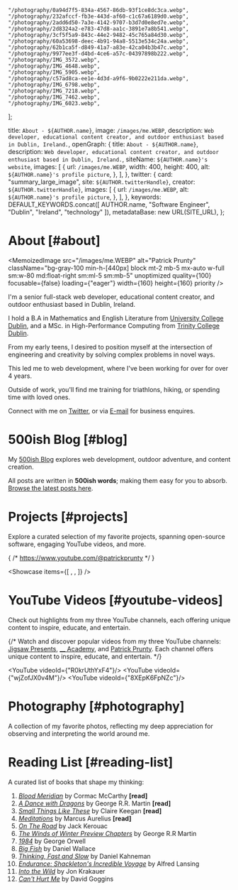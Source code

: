 
    "/photography/0a94d7f5-834a-4567-86db-93f1ce8dc3ca.webp",
    "/photography/232afccf-fb3e-443d-af60-c1c67a6189d0.webp",
    "/photography/2add6d50-7a3e-4142-9707-b3d7d0e8ed7e.webp",
    "/photography/2d8324a2-e783-47d8-aa1c-3891e7a8b541.webp",
    "/photography/3cf5f5a9-843c-44e2-9482-45c765a84d30.webp",
    "/photography/60a53698-deec-4b91-94a8-5513e534c24a.webp",
    "/photography/62b1ca5f-d849-41a7-a83e-42ca04b3b47c.webp",
    "/photography/9977ee3f-d4bd-4ce6-a57c-04397898b222.webp",
    "/photography/IMG_3572.webp",
    "/photography/IMG_4648.webp",
    "/photography/IMG_5905.webp",
    "/photography/c57ad8ca-ee1e-4d3d-a9f6-9b0222e211da.webp",
    "/photography/IMG_6798.webp",
    "/photography/IMG_7218.webp",
    "/photography/IMG_7462.webp",
    "/photography/IMG_6023.webp",
];

  title: `About - ${AUTHOR.name}`,
  image: `/images/me.WEBP`,
  description: `Web developer, educational content creator, and outdoor enthusiast based in Dublin, Ireland.`,
  openGraph: {
    title: `About - ${AUTHOR.name}`,
    description: `Web developer, educational content creator, and outdoor enthusiast based in Dublin, Ireland.`,
    siteName: `${AUTHOR.name}'s website`,
    images: [
      {
        url: `/images/me.WEBP`,
        width: 400,
        height: 400,
        alt: `${AUTHOR.name}'s profile picture`,
      },
    ],
  },
  twitter: {
    card: "summary_large_image",
    site: `${AUTHOR.twitterHandle}`,
    creator: `${AUTHOR.twitterHandle}`,
    images: [
      {
        url: `/images/me.WEBP`,
        alt: `${AUTHOR.name}'s profile picture`,
      },
    ],
  },
  keywords: DEFAULT_KEYWORDS.concat([
    AUTHOR.name,
    "Software Engineer",
    "Dublin",
    "Ireland",
    "technology"
  ]),
  metadataBase: new URL(SITE_URL),
};

# About [#about]

<MemoizedImage
src="/images/me.WEBP"
alt="Patrick Prunty"
className="bg-gray-100 min-h-[440px] block mt-2 mb-5 mx-auto w-full sm:w-80 md:float-right sm:ml-5 sm:mb-5"
unoptimized
quality={100}
focusable={false}
loading={"eager"}
width={160}
height={160}
priority
/>

I'm a senior full-stack web developer, educational content creator, and outdoor enthusiast based in Dublin, Ireland.

I hold a B.A in Mathematics and English Literature from [University College Dublin](https://www.ucd.ie/), and a MSc. in
High-Performance Computing from [Trinity College Dublin](https://www.tcd.ie/).

From my early teens, I desired to position myself at the intersection of engineering and creativity by solving complex
problems in novel ways.

This led me to web development, where I've been working for over for over 4 years.

Outside of work, you'll find me training for triathlons, hiking, or spending time with loved ones.

Connect with me on [Twitter](https://twitter.com/patrickprunty), or via [E-mail](mailto:patrickprunty.business@gmail.com)
for business enquires.

# 500ish Blog [#blog]

My [500ish Blog](/) explores web development, outdoor adventure, and content creation.

All posts are written in **500ish words**; making them easy for you to absorb. [Browse the latest posts here](/).

# Projects [#projects]

Explore a curated selection of my favorite projects, spanning open-source software, engaging YouTube videos, and more.

{
/*
https://www.youtube.com/@patrickprunty
*/
}

<Showcase items={[
<ProjectCard
  key="jigsaw-presents"
  imagePath="/images/projects/jigsaw-presents.webp"
  title="Jigsaw Presents"
  description="A YouTube channel providing insight into trending films and television series through video essays."
  url="https://www.youtube.com/channel/UCx8iHEGQMyeInLgPQ81-EJA?sub_confirmation=1"
/>,
<ProjectCard
  key="samwise"
  imagePath="/images/projects/samwise-v2.png"
  title="Samwise"
  description="A high-performance open-source digital blog and portfolio starter template built with Next.js 15."
  url="https://samwise.wtf"
/>,
<ProjectCard
  key="samwise"
  imagePath="/images/projects/tmplate.png"
  title="tmplate.xyz"
  description="An open-source application showcasing Polymorphic Web Design and built with Next.js 15."
  url="https://tmplate.xyz/"
/>
]} />



# YouTube Videos [#youtube-videos]

Check out highlights from my three YouTube channels, each offering unique content to inspire, educate, and entertain.

{/*
Watch and discover popular videos from my three YouTube channels: [Jigsaw Presents](), [__ Academy](), and
[Patrick Prunty](). Each channel offers unique content to inspire, educate, and entertain.
*/}

<YouTube videoId={"R0krUthYxF4"}/>
<YouTube videoId={"wjZofJX0v4M"}/>
<YouTube videoId={"8XEpK6FpNZc"}/>

# Photography [#photography]

A collection of my favorite photos, reflecting my deep appreciation for observing and interpreting the world around me.

<PhotoGrid images={photographyImages} />

# Reading List [#reading-list]

A curated list of books that shape my thinking:

1. *[Blood Meridian](https://en.wikipedia.org/wiki/Blood_Meridian)* by Cormac McCarthy **[read]**
2. *[A Dance with Dragons](https://en.wikipedia.org/wiki/A_Dance_with_Dragons)* by George R.R. Martin **[read]**
3. *[Small Things Like These](https://en.wikipedia.org/wiki/Small_Things_Like_These)* by Claire Keegan **[read]**
4. *[Meditations](https://en.wikipedia.org/wiki/Meditations)* by Marcus Aurelius **[read]**
5. [*On The Road*](https://en.wikipedia.org/wiki/On_the_Road) by Jack Kerouac
6. [*The Winds of Winter Preview Chapters*](/downloads/The%20Winds%20of%20Winter%20(Preview%20Chapters)%20-%20by%20George%20R.R%20Martin%20Compiled%20by%20Patrick%20P.pdf) by George R.R Martin
7. [*1984*](https://en.wikipedia.org/wiki/Nineteen_Eighty-Four) by George Orwell
8. [*Big Fish*](https://en.wikipedia.org/wiki/Big_Fish) by Daniel Wallace
9. [*Thinking, Fast and Slow*](https://en.wikipedia.org/wiki/Thinking,_Fast_and_Slow) by Daniel Kahneman
10. [*Endurance: Shackleton's Incredible Voyage*](https://en.wikipedia.org/wiki/Endurance:_Shackleton%27s_Incredible_Voyage) by Alfred Lansing
11. [*Into the Wild*](https://en.wikipedia.org/wiki/Into_the_Wild_(book)) by Jon Krakauer
12. [*Can't Hurt Me*](https://en.wikipedia.org/wiki/Can%27t_Hurt_Me) by David Goggins